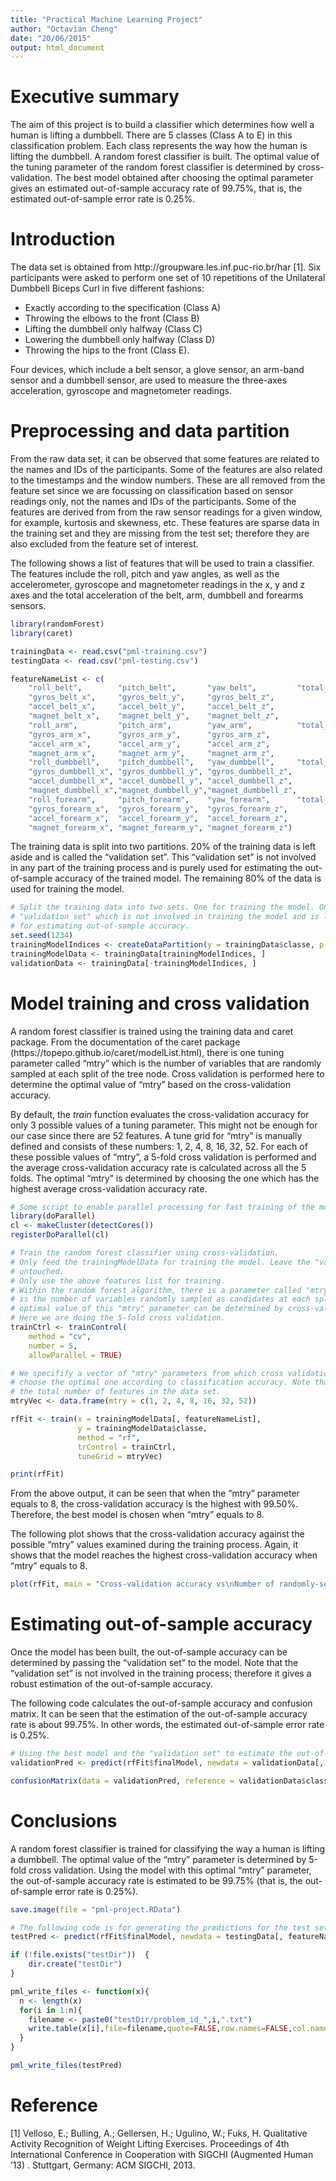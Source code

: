 ```yaml
---
title: "Practical Machine Learning Project"
author: "Octavian Cheng"
date: "20/06/2015"
output: html_document
---
```

# Executive summary
The aim of this project is to build a classifier which determines how well a human is lifting a dumbbell. There are 5 classes (Class A to E) in this classification problem. Each class represents the way how the human is lifting the dumbbell. A random forest classifier is built. The optimal value of the tuning parameter of the random forest classifier is determined by cross-validation. The best model obtained after choosing the optimal parameter gives an estimated out-of-sample accuracy rate of 99.75%, that is, the estimated out-of-sample error rate is 0.25%. 

# Introduction
The data set is obtained from http://groupware.les.inf.puc-rio.br/har [1]. Six participants were asked to perform one set of 10 repetitions of the Unilateral Dumbbell Biceps Curl in five different fashions:

* Exactly according to the specification (Class A)
* Throwing the elbows to the front (Class B)
* Lifting the dumbbell only halfway (Class C)
* Lowering the dumbbell only halfway (Class D)
* Throwing the hips to the front (Class E).

Four devices, which include a belt sensor, a glove sensor, an arm-band sensor and a dumbbell sensor, are used to measure the three-axes acceleration, gyroscope and magnetometer readings.

# Preprocessing and data partition
From the raw data set, it can be observed that some features are related to the names and IDs of the participants. Some of the features are also related to the timestamps and the window numbers. These are all removed from the feature set since we are focussing on classification based on sensor readings only, not the names and IDs of the participants. Some of the features are derived from from the raw sensor readings for a given window, for example, kurtosis and skewness, etc. These features are sparse data in the training set and they are missing from the test set; therefore they are also excluded from the feature set of interest.

The following shows a list of features that will be used to train a classifier. The features include the roll, pitch and yaw angles, as well as the accelerometer, gyroscope and magnetometer readings in the x, y and z axes and the total acceleration of the belt, arm, dumbbell and forearms sensors.

```r
library(randomForest)
library(caret)

trainingData <- read.csv("pml-training.csv")
testingData <- read.csv("pml-testing.csv")

featureNameList <- c(
    "roll_belt",        "pitch_belt",       "yaw_belt",         "total_accel_belt", 
    "gyros_belt_x",     "gyros_belt_y",     "gyros_belt_z",
    "accel_belt_x",     "accel_belt_y",     "accel_belt_z",
    "magnet_belt_x",    "magnet_belt_y",    "magnet_belt_z",
    "roll_arm",         "pitch_arm",        "yaw_arm",          "total_accel_arm",
    "gyros_arm_x",      "gyros_arm_y",      "gyros_arm_z",         
    "accel_arm_x",      "accel_arm_y",      "accel_arm_z",         
    "magnet_arm_x",     "magnet_arm_y",     "magnet_arm_z",        
    "roll_dumbbell",    "pitch_dumbbell",   "yaw_dumbbell",     "total_accel_dumbbell", 
    "gyros_dumbbell_x", "gyros_dumbbell_y", "gyros_dumbbell_z",
    "accel_dumbbell_x", "accel_dumbbell_y", "accel_dumbbell_z",
    "magnet_dumbbell_x","magnet_dumbbell_y","magnet_dumbbell_z",
    "roll_forearm",     "pitch_forearm",    "yaw_forearm",      "total_accel_forearm",
    "gyros_forearm_x",  "gyros_forearm_y",  "gyros_forearm_z",
    "accel_forearm_x",  "accel_forearm_y",  "accel_forearm_z",
    "magnet_forearm_x", "magnet_forearm_y", "magnet_forearm_z")
```

The training data is split into two partitions. 20% of the training data is left aside and is called the "validation set". This "validation set" is not involved in any part of the training process and is purely used for estimating the out-of-sample accuracy of the trained model. The remaining 80% of the data is used for training the model.

```r
# Split the training data into two sets. One for training the model. One is called
# "validation set" which is not involved in training the model and is left aside
# for estimating out-of-sample accuracy.
set.seed(1234)
trainingModelIndices <- createDataPartition(y = trainingData$classe, p = 0.8, list = FALSE)
trainingModelData <- trainingData[trainingModelIndices, ]
validationData <- trainingData[-trainingModelIndices, ]
```

# Model training and cross validation
A random forest classifier is trained using the training data and caret package. From the documentation of the caret package (https://topepo.github.io/caret/modelList.html), there is one tuning parameter called "mtry" which is the number of variables that are randomly sampled at each split of the tree node. Cross validation is performed here to determine the optimal value of "mtry" based on the cross-validation accuracy.

By default, the $train$ function evaluates the cross-validation accuracy for only 3 possible values of a tuning parameter. This might not be enough for our case since there are 52 features. A tune grid for "mtry" is manually defined and consists of these numbers: 1, 2, 4, 8, 16, 32, 52. For each of these possible values of "mtry", a 5-fold cross validation is performed and the average cross-validation accuracy rate is calculated across all the 5 folds. The optimal "mtry" is determined by choosing the one which has the highest average cross-validation accuracy rate.

```r
# Some script to enable parallel processing for fast training of the models 
library(doParallel)
cl <- makeCluster(detectCores())
registerDoParallel(cl)

# Train the random forest classifier using cross-validation.
# Only feed the trainingModelData for training the model. Leave the "validation set"
# untouched.
# Only use the above features list for training.
# Within the random forest algorithm, there is a parameter called "mtry" which 
# is the number of variables randomly sampled as candidates at each split. The 
# optimal value of this "mtry" parameter can be determined by cross-validation.
# Here we are doing the 5-fold cross validation.
trainCtrl <- trainControl(
    method = "cv",
    number = 5,
    allowParallel = TRUE)

# We specifify a vector of "mtry" parameters from which cross validation will 
# choose the optimal one according to classification accuracy. Note that 52 is
# the total number of features in the data set.
mtryVec <- data.frame(mtry = c(1, 2, 4, 8, 16, 32, 52))

rfFit <- train(x = trainingModelData[, featureNameList],
               y = trainingModelData$classe,
               method = "rf",
               trControl = trainCtrl,
               tuneGrid = mtryVec)

print(rfFit)
```

From the above output, it can be seen that when the "mtry" parameter equals to 8, the cross-validation accuracy is the highest with 99.50%. Therefore, the best model is chosen when "mtry" equals to 8.

The following plot shows that the cross-validation accuracy against the possible "mtry" values examined during the training process. Again, it shows that the model reaches the highest cross-validation accuracy when "mtry" equals to 8.

```r
plot(rfFit, main = "Cross-validation accuracy vs\nNumber of randomly-selected predictors (mtry)")
```

# Estimating out-of-sample accuracy
Once the model has been built, the out-of-sample accuracy can be determined by passing the "validation set" to the model. Note that the "validation set" is not involved in the training process; therefore it gives a robust estimation of the out-of-sample accuracy.

The following code calculates the out-of-sample accuracy and confusion matrix. It can be seen that the estimation of the out-of-sample accuracy rate is about 99.75%. In other words, the estimated out-of-sample error rate is 0.25%.

```r
# Using the best model and the "validation set" to estimate the out-of-sample accuracy rate
validationPred <- predict(rfFit$finalModel, newdata = validationData[, featureNameList])

confusionMatrix(data = validationPred, reference = validationData$classe)
```

# Conclusions
A random forest classifier is trained for classifying the way a human is lifting a dumbbell. The optimal value of the "mtry" parameter is determined by 5-fold cross validation. Using the model with this optimal "mtry" parameter, the out-of-sample accuracy rate is estimated to be 99.75% (that is, the out-of-sample error rate is 0.25%).

```r
save.image(file = "pml-project.RData")

# The following code is for generating the predictions for the test set
testPred <- predict(rfFit$finalModel, newdata = testingData[, featureNameList])

if (!file.exists("testDir"))  {
    dir.create("testDir")
}

pml_write_files <- function(x){
  n <- length(x)
  for(i in 1:n){
    filename <- paste0("testDir/problem_id_",i,".txt")
    write.table(x[i],file=filename,quote=FALSE,row.names=FALSE,col.names=FALSE)
  }
}

pml_write_files(testPred)
```

# Reference
[1] Velloso, E.; Bulling, A.; Gellersen, H.; Ugulino, W.; Fuks, H. Qualitative Activity Recognition of Weight Lifting Exercises. Proceedings of 4th International Conference in Cooperation with SIGCHI (Augmented Human '13) . Stuttgart, Germany: ACM SIGCHI, 2013.
